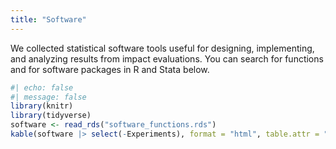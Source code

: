 ```yaml
---
title: "Software"
---
```


<script src="https://code.jquery.com/jquery-3.6.3.min.js" integrity="sha256-pvPw+upLPUjgMXY0G+8O0xUf+/Im1MZjXxxgOcBQBXU=" crossorigin="anonymous"></script>
  
<link rel="stylesheet" type="text/css" href="https://cdn.datatables.net/1.13.2/css/jquery.dataTables.css">
<script type="text/javascript" charset="utf8" src="https://cdn.datatables.net/1.13.2/js/jquery.dataTables.js"></script>
  
  
<style>
table.dataTable tbody td {
  vertical-align: top;
}
</style>

<script>
$(document).ready(function () {
    var groupColumn = 0;
    var table = $('#example').DataTable({
        columnDefs: [{ visible: false, targets: groupColumn }],
        order: [[groupColumn, 'asc']],
        displayLength: 25,
        drawCallback: function (settings) {
            var api = this.api();
            var rows = api.rows({ page: 'current' }).nodes();
            var last = null;
 
            api
                .column(groupColumn, { page: 'current' })
                .data()
                .each(function (group, i) {
                    if (last !== group) {
                        $(rows)
                            .eq(i)
                            .before('<tr class="group"><td colspan="5">' + group + '</td></tr>');
 
                        last = group;
                    }
                });
        },
    });
 
    // Order by the grouping
    $('#example tbody').on('click', 'tr.group', function () {
        var currentOrder = table.order()[0];
        if (currentOrder[0] === groupColumn && currentOrder[1] === 'asc') {
            table.order([groupColumn, 'desc']).draw();
        } else {
            table.order([groupColumn, 'asc']).draw();
        }
    });
});
</script>

We collected statistical software tools useful for designing, implementing, and analyzing results from impact evaluations. You can search for functions and for software packages in R and Stata below.

```r
#| echo: false
#| message: false
library(knitr)
library(tidyverse)
software <- read_rds("software_functions.rds")
kable(software |> select(-Experiments), format = "html", table.attr = "id=\"example\" class=\"display\" style=\"width:100%\"")
```

